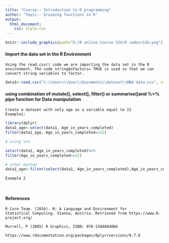 ---
title: "Course:- Introduction to R programming"
author: "Topic:- Grouping functions in R"
output:
  html_document:
    css: style.css
---


```{r, fig.align='right', echo=FALSE, out.width = "25%"}
knitr::include_graphics(path="D:/R online Course SIU/R codes/SIU.png")
```

#### Import the data set in the R Environment

```text
Using the read.csv() code we are importing the data set in the R environment. The code stringAsFactors= TRUE is used so that we can convert string variables to factor. 
```
```{R}
data1<-read.csv("C:\\Users\\User\\Documents\\dataset\\MBA data.csv", stringsAsFactors = TRUE)
```

#### using combination of mutate(), select(), filter() or summarise()and %>%  pipe function for Data manipulation

```text
Create a dataset with only age as a variable equal to 22
Example1: 
```

```{r}
library(dplyr)
data1_age<-select(data1, Age_in_years_completed)
filter(data1_age, Age_in_years_completed==22)

# using %>% 

select(data1, Age_in_years_completed)%>%
filter(Age_in_years_completed==22)

# other method
data1_age<-filter(select(data1, Age_in_years_completed),Age_in_years_completed==22)
```

```text
Example 2
```
```{r}
```

```{r}
```


#### References

```text
R Core Team. (2016). R: A Language and Environment for 
Statistical Computing. Vienna, Austria. Retrieved from https://www.R-project.org/

Murrell, P (2005) R Graphics, ISBN: 978-1584884866

https://www.rdocumentation.org/packages/dplyr/versions/0.7.8

```
